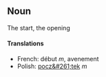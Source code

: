 ==Noun==
The start, the opening
====Translations====
*French: début ''m'', avenement
*Polish: [[pocz&#261;tek]] ''m''